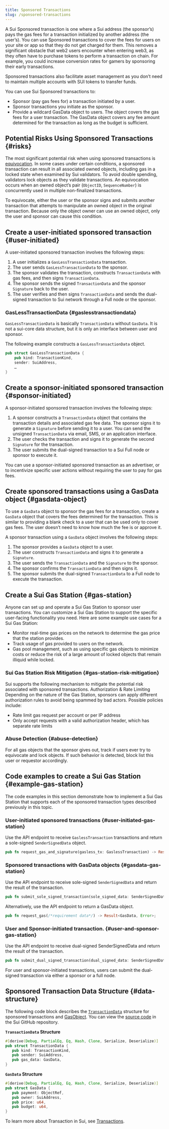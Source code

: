 ```yaml
---
title: Sponsored Transactions
slug: /sponsored-transactions
---
```


A Sui Sponsored transaction is one where a Sui address (the sponsor’s) pays the gas fees for a transaction initialized by another address (the user’s). You can use Sponsored transactions to cover the fees for users on your site or app so that they do not get charged for them. This removes a significant obstacle that web2 users encounter when entering web3, as they often have to purchase tokens to perform a transaction on chain. For example, you could increase conversion rates for gamers by sponsoring their early transactions.

Sponsored transactions also facilitate asset management as you don’t need to maintain multiple accounts with SUI tokens to transfer funds.

You can use Sui Sponsored transactions to:

-   Sponsor (pay gas fees for) a transaction initiated by a user.
-   Sponsor transactions you initiate as the sponsor.
-   Provide a wildcard GasData object to users. The object covers the gas fees for a user transaction. The GasData object covers any fee amount determined for the transaction as long as the budget is sufficient.

## Potential Risks Using Sponsored Transactions {#risks}

The most significant potential risk when using sponsored transactions is [equivocation](../../reference/sui-glossary.mdx#equivocation). In some cases under certain conditions, a sponsored transaction can result in all associated owned objects, including gas in a locked state when examined by Sui validators. To avoid double spending, validators lock objects as they validate transactions. An equivocation occurs when an owned object’s pair (`ObjectID`, `SequenceNumber`) is concurrently used in multiple non-finalized transactions.

To equivocate, either the user or the sponsor signs and submits another transaction that attempts to manipulate an owned object in the original transaction. Because only the object owner can use an owned object, only the user and sponsor can cause this condition.

## Create a user-initiated sponsored transaction {#user-initiated}

A user-initiated sponsored transaction involves the following steps:

1.  A user initializes a `GasLessTransactionData` transaction.
2.  The user sends `GasLessTransactionData` to the sponsor.
3.  The sponsor validates the transaction, constructs `TransactionData` with gas fees, and then signs `TransactionData`.
4.  The sponsor sends the signed `TransactionData` and the sponsor `Signature` back to the user.
5.  The user verifies and then signs `TransactionData` and sends the dual-signed transaction to Sui network through a Full node or the sponsor.

### GasLessTransactionData {#gaslesstransactiondata}

`GasLessTransactionData` is basically `TransactionData` without `GasData`. It is not a sui-core data structure, but it is only an interface between user and sponsor.

The following example constructs a `GasLessTransactionData` object.

```rust
pub struct GasLessTransactionData {
    pub kind: TransactionKind,
    sender: SuiAddress,
    …
}
```

## Create a sponsor-initiated sponsored transaction {#sponsor-initiated}

A sponsor-initiated sponsored transaction involves the following steps:

1.  A sponsor constructs a `TransactionData` object that contains the transaction details and associated gas fee data. The sponsor signs it to generate a `Signature` before sending it to a user. You can send the unsigned `TransactionData` via email, SMS, or an application interface.
2.  The user checks the transaction and signs it to generate the second `Signature` for the transaction.
3.  The user submits the dual-signed transaction to a Sui Full node or sponsor to execute it.

You can use a sponsor-initiated sponsored transaction as an advertiser, or to incentivize specific user actions without requiring the user to pay for gas fees.

## Create sponsored transactions using a GasData object {#gasdata-object}

To use a `GasData` object to sponsor the gas fees for a transaction, create a `GasData` object that covers the fees determined for the transaction. This is similar to providing a blank check to a user that can be used only to cover gas fees. The user doesn’t need to know how much the fee is or approve it.

A sponsor transaction using a `GasData` object involves the following steps:

1.  The sponsor provides a `GasData` object to a user.
2.  The user constructs `TransactionData` and signs it to generate a `Signature`.
3.  The user sends the `TransactionData` and the `Signature` to the sponsor.
4.  The sponsor confirms the `TransactionData` and then signs it.
5.  The sponsor submits the dual-signed `TransactionData` to a Full node to execute the transaction.

## Create a Sui Gas Station {#gas-station}

Anyone can set up and operate a Sui Gas Station to sponsor user transactions. You can customize a Sui Gas Station to support the specific user-facing functionality you need. Here are some example use cases for a Sui Gas Station:

-   Monitor real-time gas prices on the network to determine the gas price that the station provides.
-   Track usage of gas provided to users on the network.
-   Gas pool management, such as using specific gas objects to minimize costs or reduce the risk of a large amount of locked objects that remain illiquid while locked.

### Sui Gas Station Risk Mitigation {#gas-station-risk-mitigation}

Sui supports the following mechanism to mitigate the potential risk associated with sponsored transactions.
Authorization & Rate Limiting
Depending on the nature of the Gas Station, sponsors can apply different authorization rules to avoid being spammed by bad actors. Possible policies include:

-   Rate limit gas request per account or per IP address
-   Only accept requests with a valid authorization header, which has separate rate limits

### Abuse Detection {#abuse-detection}

For all gas objects that the sponsor gives out, track if users ever try to equivocate and lock objects. If such behavior is detected, block list this user or requestor accordingly.

## Code examples to create a Sui Gas Station {#example-gas-station}

The code examples in this section demonstrate how to implement a Sui Gas Station that supports each of the sponsored transaction types described previously in this topic.

### User-initiated sponsored transactions {#user-initiated-gas-station}

Use the API endpoint to receive `GaslessTransaction` transactions and return a sole-signed `SenderSignedData` object.

```rust
pub fn request_gas_and_signature(gasless_tx: GaslessTransaction) -> Result<SenderSignedData, Error>;
```

### Sponsored transactions with GasData objects {#gasdata-gas-station}

Use the API endpoint to receive sole-signed `SenderSignedData` and return the result of the transaction.

```rust
pub fn submit_sole_signed_transaction(sole_signed_data: SenderSignedData) -> Result<(Transaction, CertifiedTransactionEffects), Error>;
```

Alternatively, use the API endpoint to return a GasData object.

```rust
pub fn request_gas(/*requirement data*/) -> Result<GasData, Error>;
```

### User and Sponsor-initiated transaction. {#user-and-sponsor-gas-station}

Use the API endpoint to receive dual-signed SenderSignedData and return the result of the transaction.

```rust
pub fn submit_dual_signed_transaction(dual_signed_data: SenderSignedData) -> Result<(Transaction, CertifiedTransactionEffects), Error>;
```

For user and sponsor-initiated transactions, users can submit the dual-signed transaction via either a sponsor or a full node.

## Sponsored Transaction Data Structure {#data-structure}

The following code block describes the [`TransactionData`](https://github.com/MystenLabs/sui/blob/main/crates/sui-types/src/messages.rs#L999) structure for sponsored transactions and [GasObject](https://github.com/MystenLabs/sui/blob/main/crates/sui-types/src/messages.rs#L982). You can view the [source code](https://github.com/MystenLabs/sui/blob/main/crates/sui-types/src/messages.rs) in the Sui GitHub repository.

**`TransactionData` Structure**

```rust
#[derive(Debug, PartialEq, Eq, Hash, Clone, Serialize, Deserialize)]
pub struct TransactionData {
   pub kind: TransactionKind,
   pub sender: SuiAddress,
   pub gas_data: GasData,
}
```

**`GasData` Structure**

```rust
#[derive(Debug, PartialEq, Eq, Hash, Clone, Serialize, Deserialize)]
pub struct GasData {
   pub payment: ObjectRef,
   pub owner: SuiAddress,
   pub price: u64,
   pub budget: u64,
}
```

To learn more about Transaction in Sui, see [Transactions](../../learn/core-concepts/transactions.mdx).
